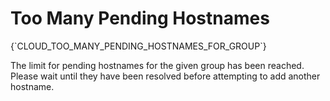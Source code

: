 # Too Many Pending Hostnames

<Summary>{`CLOUD_TOO_MANY_PENDING_HOSTNAMES_FOR_GROUP`}</Summary>

The limit for pending hostnames for the given group has been reached. Please wait until they have been resolved before attempting to add another hostname.
